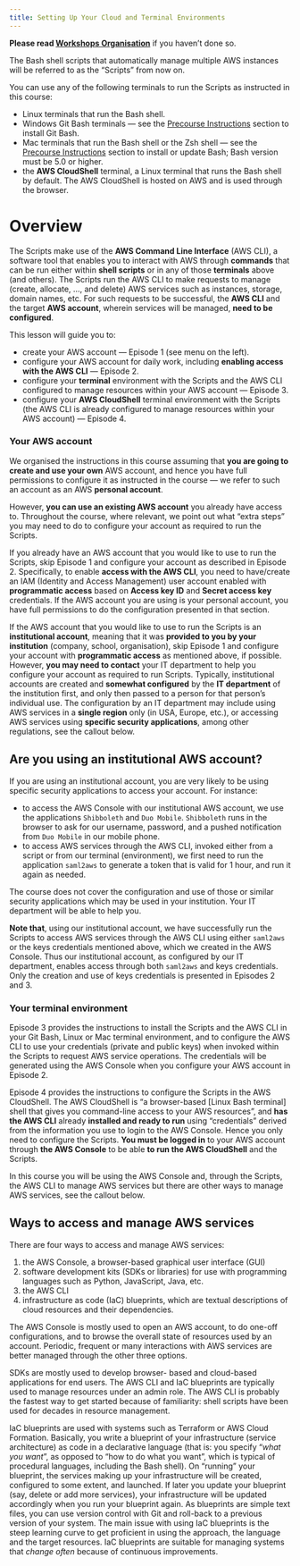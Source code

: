 ```yaml
---
title: Setting Up Your Cloud and Terminal Environments
---
```


**Please read [Workshops Organisation](/index.qmd#workshops-organisation)** if you haven't done so.

The Bash shell scripts that automatically manage multiple AWS instances will be referred to as the "Scripts" from now on.

You can use any of the following terminals to run the Scripts as instructed in this course:

-   Linux terminals that run the Bash shell.
-   Windows Git Bash terminals --- see the [Precourse Instructions](/docs/miscellanea/precourse-instructions.qmd) section to install Git Bash.
-   Mac terminals that run the Bash shell or the Zsh shell --- see the [Precourse Instructions](/docs/miscellanea/precourse-instructions.qmd) section to install or update Bash; Bash version must be 5.0 or higher.
-   the **AWS CloudShell** terminal, a Linux terminal that runs the Bash shell by default. The AWS CloudShell is hosted on AWS and is used through the browser.

# Overview

The Scripts make use of the **AWS Command Line Interface** (AWS CLI), a software tool that enables you to interact with AWS through **commands** that can be run either within **shell scripts** or in any of those **terminals** above (and others). The Scripts run the AWS CLI to make requests to manage (create, allocate, ..., and delete) AWS services such as instances, storage, domain names, etc. For such requests to be successful, the **AWS CLI** and the target **AWS account**, wherein services will be managed, **need to be configured**.

This lesson will guide you to:

- create your AWS account --- Episode 1 (see menu on the left).
- configure your AWS account for daily work, including **enabling access with the AWS CLI** --- Episode 2. 
- configure your **terminal** environment with the Scripts and the AWS CLI configured to manage resources within your AWS account --- Episode 3.
- configure your **AWS CloudShell** terminal environment with the Scripts (the AWS CLI is already configured to manage resources within your AWS account) --- Episode 4.

### Your AWS account

We organised the instructions in this course assuming that **you are going to create and use your own** AWS account, and hence you have full permissions to configure it as instructed in the course --- we refer to such an account as an AWS **personal account**.

However, **you can use an existing AWS account** you already have access to. Throughout the course, where relevant, we point out what "extra steps" you may need to do to configure your account as required to run the Scripts.

If you already have an AWS account that you would like to use to run the Scripts, skip Episode 1 and configure your account as described in Episode 2. Specifically, to enable **access with the AWS CLI**, you need to have/create an IAM (Identity and Access Management) user account enabled with **programmatic access** based on **Access key ID** and **Secret access key** credentials. If the AWS account you are using is your personal account, you have full permissions to do the configuration presented in that section.

If the AWS account that you would like to use to run the Scripts is an **institutional account**, meaning that it was **provided to you by your institution** (company, school, organisation), skip Episode 1 and configure your account with **programmatic access** as mentioned above, if possible. However, **you may need to contact** your IT department to help you configure your account as required to run Scripts. Typically, institutional accounts are created and **somewhat configured** by the **IT department** of the institution first, and only then passed to a person for that person's individual use. The configuration by an IT department may include using AWS services in a **single region** only (in USA, Europe, etc.), or accessing AWS services using **specific security applications**, among other regulations, see the callout below.

::: callout-note
## Are you using an institutional AWS account?

If you are using an institutional account, you are very likely to be using specific security applications to access your account. For instance:

-   to access the AWS Console with our institutional AWS account, we use the applications `Shibboleth` and `Duo Mobile`. `Shibboleth` runs in the browser to ask for our username, password, and a pushed notification from `Duo Mobile` in our mobile phone.
-   to access AWS services through the AWS CLI, invoked either from a script or from our terminal (environment), we first need to run the application `saml2aws` to generate a token that is valid for 1 hour, and run it again as needed.

The course does not cover the configuration and use of those or similar security applications which may be used in your institution. Your IT department will be able to help you.

**Note that**, using our institutional account, we have successfully run the Scripts to access AWS services through the AWS CLI using either `saml2aws` or the keys credentials mentioned above, which we created in the AWS Console. Thus our institutional account, as configured by our IT department, enables access through both `saml2aws` and keys credentials. Only the creation and use of keys credentials is presented in Episodes 2 and 3.
:::

### Your terminal environment

Episode 3 provides the instructions to install the Scripts and the AWS CLI in your Git Bash, Linux or Mac terminal environment, and to configure the AWS CLI to use your credentials (private and public keys) when invoked within the Scripts to request AWS service operations. The credentials will be generated using the AWS Console when you configure your AWS account in Episode 2.

Episode 4 provides the instructions to configure the Scripts in the AWS CloudShell. The AWS CloudShell is "a browser-based \[Linux Bash terminal\] shell that gives you command-line access to your AWS resources", and **has the AWS CLI** already **installed and ready to run** using "credentials" derived from the information you use to login to the AWS Console. Hence you only need to configure the Scripts. **You must be logged in** to your AWS account through **the AWS Console** to be able **to run the AWS CloudShell** and the Scripts.

In this course you will be using the AWS Console and, through the Scripts, the AWS CLI to manage AWS services but there are other ways to manage AWS services, see the callout below.

::: callout-note
## Ways to access and manage AWS services

There are four ways to access and manage AWS services:

1.  the AWS Console, a browser-based graphical user interface (GUI)
2.  software development kits (SDKs or libraries) for use with programming languages such as Python, JavaScript, Java, etc.
3.  the AWS CLI
4.  infrastructure as code (IaC) blueprints, which are textual descriptions of cloud resources and their dependencies.

The AWS Console is mostly used to open an AWS account, to do one-off configurations, and to browse the overall state of resources used by an account. Periodic, frequent or many interactions with AWS services are better managed through the other three options.

SDKs are mostly used to develop browser- based and cloud-based applications for end users. The AWS CLI and IaC blueprints are typically used to manage resources under an admin role. The AWS CLI is probably the fastest way to get started because of familiarity: shell scripts have been used for decades in resource management.

IaC blueprints are used with systems such as Terraform or AWS Cloud Formation. Basically, you write a blueprint of your infrastructure (service architecture) as code in a declarative language (that is: you specify "*what you want*", as opposed to "how to do what you want", which is typical of procedural languages, including the Bash shell). On "running" your blueprint, the services making up your infrastructure will be created, configured to some extent, and launched. If later you update your blueprint (say, delete or add more services), your infrastructure will be updated accordingly when you run your blueprint again. As blueprints are simple text files, you can use version control with Git and roll-back to a previous version of your system. The main issue with using IaC blueprints is the steep learning curve to get proficient in using the approach, the language and the target resources. IaC blueprints are suitable for managing systems that *change often* because of continuous improvements.
:::
